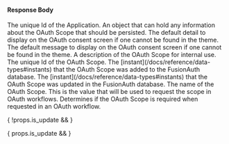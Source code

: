 
#### Response Body

<APIBlock>
  <APIField name="scope.applicationId" type="UUID">
    The unique Id of the Application.
  </APIField>
  <APIField name="scope.data" type="Object">
    An object that can hold any information about the OAuth Scope that should be persisted.
  </APIField>
  <APIField name="scope.defaultConsentDetail" type="String">
    The default detail to display on the OAuth consent screen if one cannot be found in the theme.
  </APIField>
  <APIField name="scope.defaultConsentMessage" type="String">
    The default message to display on the OAuth consent screen if one cannot be found in the theme.
  </APIField>
  <APIField name="scope.description" type="String">
    A description of the OAuth Scope for internal use.
  </APIField>
  <APIField name="scope.id" type="UUID">
    The unique Id of the OAuth Scope.
  </APIField>
  <APIField name="scope.insertInstant" type="Long">
    The [instant](/docs/reference/data-types#instants) that the OAuth Scope was added to the FusionAuth database.
  </APIField>
  <APIField name="scope.lastUpdateInstant" type="Long">
    The [instant](/docs/reference/data-types#instants) that the OAuth Scope was updated in the FusionAuth database.
  </APIField>
  <APIField name="scope.name" type="String">
    The name of the OAuth Scope. This is the value that will be used to request the scope in OAuth workflows.
  </APIField>
  <APIField name="scope.required" type="Boolean">
    Determines if the OAuth Scope is required when requested in an OAuth workflow.
  </APIField>
</APIBlock>

{ !props.is_update && <JSON title="Example Response JSON" src="scopes/response-body.json" /> }

{ props.is_update && <JSON title="Example Response JSON" src="scopes/update-response-body.json" /> }